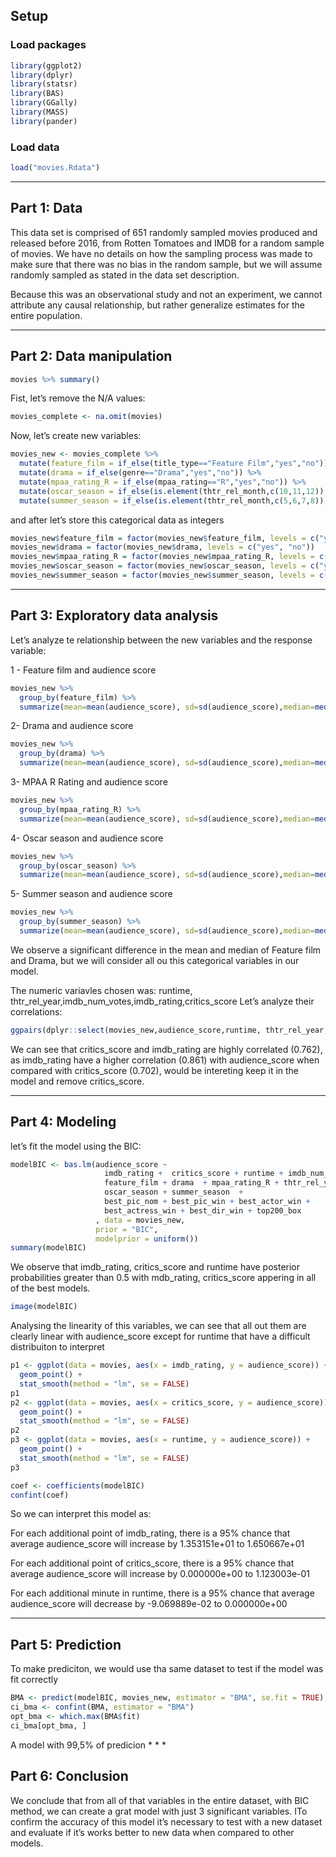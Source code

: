 ## Setup

### Load packages

```r
library(ggplot2)
library(dplyr)
library(statsr)
library(BAS)
library(GGally)
library(MASS)
library(pander)
```

### Load data


```r
load("movies.Rdata")
```


* * *

## Part 1: Data


This data set is comprised of 651 randomly sampled movies produced and released before 2016, from Rotten Tomatoes and IMDB for a random sample of movies. We have no details on how the sampling process was made to make sure that there was no bias in the random sample, but we will assume randomly sampled as stated in the data set description.

Because this was an observational study and not an experiment, we cannot attribute any causal relationship, but rather generalize estimates for the entire population.

* * *

## Part 2: Data manipulation

```r
movies %>% summary()
```

Fist, let's remove the N/A values:

```r
movies_complete <- na.omit(movies)
```

Now, let's create new variables:

```r
movies_new <- movies_complete %>%
  mutate(feature_film = if_else(title_type=="Feature Film","yes","no")) %>%
  mutate(drama = if_else(genre=="Drama","yes","no")) %>%
  mutate(mpaa_rating_R = if_else(mpaa_rating=="R","yes","no")) %>%
  mutate(oscar_season = if_else(is.element(thtr_rel_month,c(10,11,12)),"yes","no")) %>%
  mutate(summer_season = if_else(is.element(thtr_rel_month,c(5,6,7,8)),"yes","no"))
```

and after let's store this categorical data as integers

```r

movies_new$feature_film = factor(movies_new$feature_film, levels = c("yes", "no"))
movies_new$drama = factor(movies_new$drama, levels = c("yes", "no"))
movies_new$mpaa_rating_R = factor(movies_new$mpaa_rating_R, levels = c("yes", "no"))
movies_new$oscar_season = factor(movies_new$oscar_season, levels = c("yes", "no"))
movies_new$summer_season = factor(movies_new$summer_season, levels = c("yes", "no"))
```
  

* * *

## Part 3: Exploratory data analysis

Let's analyze te relationship between the new variables and the response variable:

1 - Feature film and audience score

```r
movies_new %>%
  group_by(feature_film) %>%
  summarize(mean=mean(audience_score), sd=sd(audience_score),median=median(audience_score),IQR=IQR(audience_score),min=min(audience_score),max=max(audience_score), count=n())
```


2- Drama and audience score

```r
movies_new %>%
  group_by(drama) %>%
  summarize(mean=mean(audience_score), sd=sd(audience_score),median=median(audience_score),IQR=IQR(audience_score),min=min(audience_score),max=max(audience_score), count=n())
```

3- MPAA R Rating and audience score

```r
movies_new %>%
  group_by(mpaa_rating_R) %>%
  summarize(mean=mean(audience_score), sd=sd(audience_score),median=median(audience_score),IQR=IQR(audience_score),min=min(audience_score),max=max(audience_score), count=n())
```


4- Oscar season and audience score

```r
movies_new %>%
  group_by(oscar_season) %>%
  summarize(mean=mean(audience_score), sd=sd(audience_score),median=median(audience_score),IQR=IQR(audience_score),min=min(audience_score),max=max(audience_score), count=n())
```


5- Summer season and audience score

```r
movies_new %>%
  group_by(summer_season) %>%
  summarize(mean=mean(audience_score), sd=sd(audience_score),median=median(audience_score),IQR=IQR(audience_score),min=min(audience_score),max=max(audience_score), count=n())
```

We observe a significant difference in the mean and median of Feature film and Drama, but we will consider all ou this categorical variables in our model.

The numeric variavles chosen was: runtime, thtr_rel_year,imdb_num_votes,imdb_rating,critics_score
Let's analyze their correlations:

```r
ggpairs(dplyr::select(movies_new,audience_score,runtime, thtr_rel_year,imdb_num_votes,imdb_rating,critics_score),title = "Pairwise relationships among numeric explanatory variables")
```

We can see that critics_score and imdb_rating are highly correlated (0.762), as imdb_rating have a higher correlation (0.861) with audience_score when compared with critics_score (0.702), would be intereting keep it in the model and remove critics_score.

* * *

## Part 4: Modeling

let's fit the model using the BIC:

```r
modelBIC <- bas.lm(audience_score ~ 
                     imdb_rating +  critics_score + runtime + imdb_num_votes +
                     feature_film + drama  + mpaa_rating_R + thtr_rel_year +
                     oscar_season + summer_season  +
                     best_pic_nom + best_pic_win + best_actor_win +
                     best_actress_win + best_dir_win + top200_box
                   , data = movies_new,
                   prior = "BIC",
                   modelprior = uniform())
summary(modelBIC)
```

We observe that imdb_rating, critics_score and runtime have posterior probabilities greater than 0.5 with mdb_rating, critics_score appering in all of the best models.

```r
image(modelBIC)
```


Analysing the linearity of this variables, we can see that all out them are clearly linear with audience_score except for runtime that have a difficult distribuiton to interpret

```r
p1 <- ggplot(data = movies, aes(x = imdb_rating, y = audience_score)) +
  geom_point() +
  stat_smooth(method = "lm", se = FALSE)
p1
p2 <- ggplot(data = movies, aes(x = critics_score, y = audience_score)) +
  geom_point() +
  stat_smooth(method = "lm", se = FALSE)
p2
p3 <- ggplot(data = movies, aes(x = runtime, y = audience_score)) +
  geom_point() +
  stat_smooth(method = "lm", se = FALSE)
p3

```

```r
coef <- coefficients(modelBIC)
confint(coef)
```


So we can interpret this model as:

For each additional point of imdb_rating, there is a 95% chance that average audience_score will increase by 1.353151e+01 to 1.650667e+01


For each additional point of critics_score, there is a 95% chance that average audience_score will increase by 0.000000e+00 to 1.123003e-01


For each additional minute in runtime, there is a 95% chance that average audience_score will decrease by -9.069889e-02 to 0.000000e+00


* * *

## Part 5: Prediction

To make prediciton, we would use tha same dataset to test if the model was fit correctly

```r
BMA <- predict(modelBIC, movies_new, estimator = "BMA", se.fit = TRUE)
ci_bma <- confint(BMA, estimator = "BMA")
opt_bma <- which.max(BMA$fit)
ci_bma[opt_bma, ]
```

A model with 99,5% of predicion 
* * *

## Part 6: Conclusion

We conclude that from all of that variables in the entire dataset, with BIC method, we can create a grat model with just 3 significant variables. ITo confirm the accuracy of this model it's necessary to test with a new dataset and evaluate if it's works better to new data when compared to other models.

